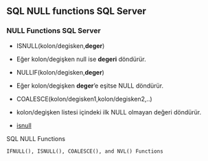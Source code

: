 ## SQL NULL functions SQL Server


### NULL Functions SQL Server



- ISNULL(kolon/degisken,**deger**)
- Eğer kolon/degişken null ise **degeri** döndürür.

- NULLIF(kolon/degisken,**deger**)
- Eğer kolon/degişken **deger**'e eşitse NULL döndürür.
- COALESCE(kolon/degisken1,kolon/degisken2,..)
- kolon/degişken listesi içindeki ilk NULL olmayan değeri döndürür.



- [isnull](https://learn.microsoft.com/en-us/sql/t-sql/functions/isnull-transact-sql?view=sql-server-ver16)





SQL NULL Functions

    IFNULL(), ISNULL(), COALESCE(), and NVL() Functions
    



